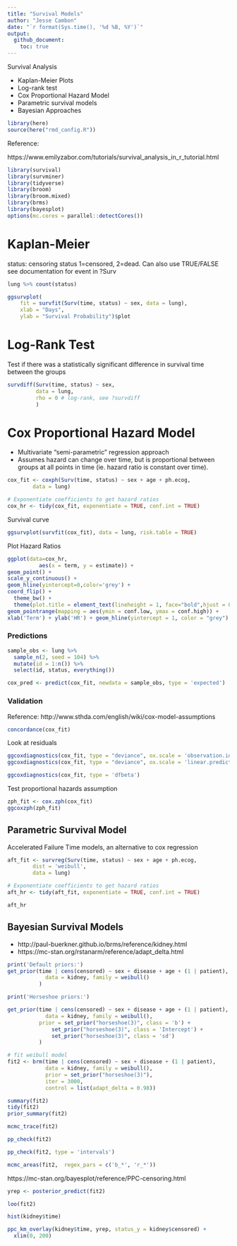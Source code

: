 ```yaml
---
title: "Survival Models"
author: "Jesse Cambon"
date: "`r format(Sys.time(), '%d %B, %Y')`"
output:
  github_document:
    toc: true
---
```


Survival Analysis 

* Kaplan-Meier Plots
* Log-rank test
* Cox Proportional Hazard Model
* Parametric survival models
* Bayesian Approaches

```r
library(here)
source(here("rmd_config.R"))
```

Reference:

https://www.emilyzabor.com/tutorials/survival_analysis_in_r_tutorial.html


```r
library(survival)
library(survminer)
library(tidyverse)
library(broom)
library(broom.mixed)
library(brms)
library(bayesplot)
options(mc.cores = parallel::detectCores())
```


# Kaplan-Meier 

status: censoring status 1=censored, 2=dead. Can also use TRUE/FALSE see documentation for
event in ?Surv

```r
lung %>% count(status)
```


```r
ggsurvplot(
    fit = survfit(Surv(time, status) ~ sex, data = lung), 
    xlab = "Days", 
    ylab = "Survival Probability")$plot
```

# Log-Rank Test

Test if there was a statistically significant difference in survival time between the groups

```r
survdiff(Surv(time, status) ~ sex, 
         data = lung, 
         rho = 0 # log-rank, see ?survdiff
         )
```

# Cox Proportional Hazard Model

* Multivariate "semi-parametric" regression approach
* Assumes hazard can change over time, but is proportional between groups at all points in time (ie. hazard ratio is constant over time).


```r
cox_fit <- coxph(Surv(time, status) ~ sex + age + ph.ecog,
        data = lung)

# Exponentiate coefficients to get hazard ratios
cox_hr <- tidy(cox_fit, exponentiate = TRUE, conf.int = TRUE)
```

Survival curve

```r
ggsurvplot(survfit(cox_fit), data = lung, risk.table = TRUE)
```

Plot Hazard Ratios

```r
ggplot(data=cox_hr,
          aes(x = term, y = estimate)) +
geom_point() +
scale_y_continuous() +
geom_hline(yintercept=0,color='grey') +
coord_flip() +
  theme_bw() +
  theme(plot.title = element_text(lineheight = 1, face="bold",hjust = 0.5)) +
geom_pointrange(mapping = aes(ymin = conf.low, ymax = conf.high)) + 
xlab('Term') + ylab('HR') + geom_hline(yintercept = 1, color = "grey")
```

### Predictions 

```r
sample_obs <- lung %>% 
  sample_n(2, seed = 104) %>%
  mutate(id = 1:n()) %>%
  select(id, status, everything())

cox_pred <- predict(cox_fit, newdata = sample_obs, type = 'expected')

```



### Validation

Reference: 
http://www.sthda.com/english/wiki/cox-model-assumptions 


```r
concordance(cox_fit)
```


Look at residuals

```r
ggcoxdiagnostics(cox_fit, type = "deviance", ox.scale = 'observation.id')
ggcoxdiagnostics(cox_fit, type = "deviance", ox.scale = 'linear.predictions')
```

```r
ggcoxdiagnostics(cox_fit, type = 'dfbeta')
```



Test proportional hazards assumption

```r
zph_fit <- cox.zph(cox_fit)
ggcoxzph(zph_fit)
```

## Parametric Survival Model

Accelerated Failure Time models, an alternative to cox regression

```r
aft_fit <- survreg(Surv(time, status) ~ sex + age + ph.ecog,
        dist = 'weibull',
        data = lung)

# Exponentiate coefficients to get hazard ratios
aft_hr <- tidy(aft_fit, exponentiate = TRUE, conf.int = TRUE)

aft_hr
```





## Bayesian Survival Models

- http://paul-buerkner.github.io/brms/reference/kidney.html
- https://mc-stan.org/rstanarm/reference/adapt_delta.html 


```r
print('Default priors:')
get_prior(time | cens(censored) ~ sex + disease + age + (1 | patient),
            data = kidney, family = weibull()
          )

print('Horseshoe priors:')

get_prior(time | cens(censored) ~ sex + disease + age + (1 | patient),
            data = kidney, family = weibull(), 
          prior = set_prior("horseshoe(3)", class = 'b') + 
              set_prior("horseshoe(3)", class = 'Intercept') +
              set_prior("horseshoe(3)", class = 'sd')
          )
```


```r
# fit weibull model
fit2 <- brm(time | cens(censored) ~ sex + disease + (1 | patient),
            data = kidney, family = weibull(), 
            prior = set_prior("horseshoe(3)"),
            iter = 3000,
            control = list(adapt_delta = 0.98))
```


```r
summary(fit2)
tidy(fit2)
prior_summary(fit2)
```

```r
mcmc_trace(fit2)
```


```r
pp_check(fit2)

pp_check(fit2, type = 'intervals')
```
```r
mcmc_areas(fit2,  regex_pars = c('b_*', 'r_*'))
```

https://mc-stan.org/bayesplot/reference/PPC-censoring.html

```r
yrep <- posterior_predict(fit2)

loo(fit2)
```


```r
hist(kidney$time)
```


```r
ppc_km_overlay(kidney$time, yrep, status_y = kidney$censored) + 
  xlim(0, 200)
```


